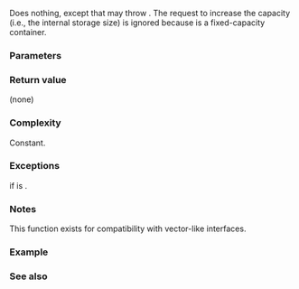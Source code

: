 {{cpp/container/inplace_vector/title|reserve}}
{{cpp/container/inplace_vector/navbar}}
{{ddcl|since=c++26|
static constexpr void reserve( size_type new_cap );
}}

Does nothing, except that may throw {{lc|std::bad_alloc}}. The request to increase the capacity (i.e., the internal storage size) is ignored because {{c/core|std::inplace_vector&lt;T, N&gt;}} is a fixed-capacity container.

===Parameters===
{{par begin}}
{{par|new_cap|new capacity of the {{tt|inplace_vector}}, in number of elements}}
{{par end}}

===Return value===
(none)

===Complexity===
Constant.

===Exceptions===
{{lc|std::bad_alloc}} if {{c|new_cap &gt; capacity()}} is {{c|true}}.

===Notes===
This function exists for compatibility with vector-like interfaces.

===Example===
{{example
|code=
#include &lt;cassert&gt;
#include &lt;inplace_vector&gt;
#include &lt;iostream&gt;

int main()
{
    std::inplace_vector&lt;int, 4&gt; v{1, 2, 3};
    assert(v.capacity() == 4 &amp;&amp; v.size() == 3);

    v.reserve(2); // does nothing
    assert(v.capacity() == 4 &amp;&amp; v.size() == 3);

    try
    {
        v.reserve(13); // throws, because requested capacity &gt; N; v is left unchanged
    }
    catch(const std::bad_alloc&amp; ex)
    {
        std::cout &lt;&lt; ex.what() &lt;&lt; '\n';
    }
    assert(v.capacity() == 4 &amp;&amp; v.size() == 3);
}
|p=true
|output=
std::bad_alloc
}}

===See also===
{{dsc begin}}
{{dsc inc|cpp/container/dsc size|inplace_vector}}
{{dsc inc|cpp/container/dsc max_size|inplace_vector}}
{{dsc inc|cpp/container/dsc resize|inplace_vector}}
{{dsc inc|cpp/container/dsc capacity|inplace_vector}}
{{dsc inc|cpp/container/dsc shrink_to_fit|inplace_vector}}
{{dsc end}}

{{langlinks|de|es|fr|it|ja|pl|pt|ru|zh}}